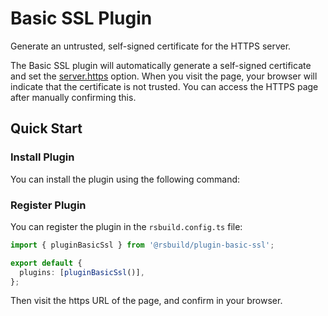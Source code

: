 # Basic SSL Plugin


<SourceCode href="https://github.com/web-infra-dev/rsbuild/tree/main/packages/plugin-basic-ssl" />

Generate an untrusted, self-signed certificate for the HTTPS server.

The Basic SSL plugin will automatically generate a self-signed certificate and set the [server.https](/config/server/https) option. When you visit the page, your browser will indicate that the certificate is not trusted. You can access the HTTPS page after manually confirming this.

## Quick Start

### Install Plugin

You can install the plugin using the following command:


<PackageManagerTabs command="add @rsbuild/plugin-basic-ssl -D" />

### Register Plugin

You can register the plugin in the `rsbuild.config.ts` file:

```ts title="rsbuild.config.ts"
import { pluginBasicSsl } from '@rsbuild/plugin-basic-ssl';

export default {
  plugins: [pluginBasicSsl()],
};
```

Then visit the https URL of the page, and confirm in your browser.
